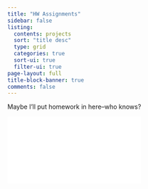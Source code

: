 ```yaml
---
title: "HW Assignments"
sidebar: false
listing:
  contents: projects
  sort: "title desc"
  type: grid
  categories: true
  sort-ui: true
  filter-ui: true
page-layout: full
title-block-banner: true
comments: false
---
```


Maybe I'll put homework in here--who knows?

![](images/02_maps_part1.pdf)
